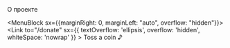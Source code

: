 <!-- @mdx mdx -->

<MenuMain>
  <MenuBlock>
    <Link
      to="/"
      title="So Meta — Такая Мета"
      sx={{
        width: [40, 64],
        mr: [3, 4],
        display: 'flex',
        alignItems: 'center'
      }}
    >
      <SometaLogo logoColor="light"/>
    </Link>
  </MenuBlock>

  <MenuBlock>
    <Link to="/about">О проекте</Link>
  </MenuBlock>

  <MenuBlock sx={{marginRight: 0, marginLeft: "auto", overflow: "hidden"}}>
    <Link
      to="/donate"
      sx={{
        textOverflow: 'ellipsis',
        overflow: 'hidden',
        whiteSpace: 'nowrap'
      }}
    >
      Toss a coin ♪
    </Link>
  </MenuBlock>
</MenuMain>
